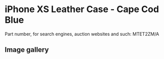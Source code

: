 
# iPhone XS Leather Case - Cape Cod Blue

Part number, for search engines, auction websites and such: MTET2ZM/A

## Image gallery

<div style={{ width: "768px" }}>
  <GalleryComponent
    images={[
      {
        original: "/everysource/MTET2.png",
        thumbnail: "/everypreview/MTET2.png",
      },
      {
        original: "/everysource/MTET2_AV1_GOLD.png",
        thumbnail: "/everypreview/MTET2_AV1_GOLD.png",
      },
      {
        original: "/everysource/MTET2_AV1_SILVER.png",
        thumbnail: "/everypreview/MTET2_AV1_SILVER.png",
      },
      {
        original: "/everysource/MTET2_AV1_SPACE_GRAY.png",
        thumbnail: "/everypreview/MTET2_AV1_SPACE_GRAY.png",
      },
      {
        original: "/everysource/MTET2_AV2.png",
        thumbnail: "/everypreview/MTET2_AV2.png",
      }
    ]}
  />
</div>